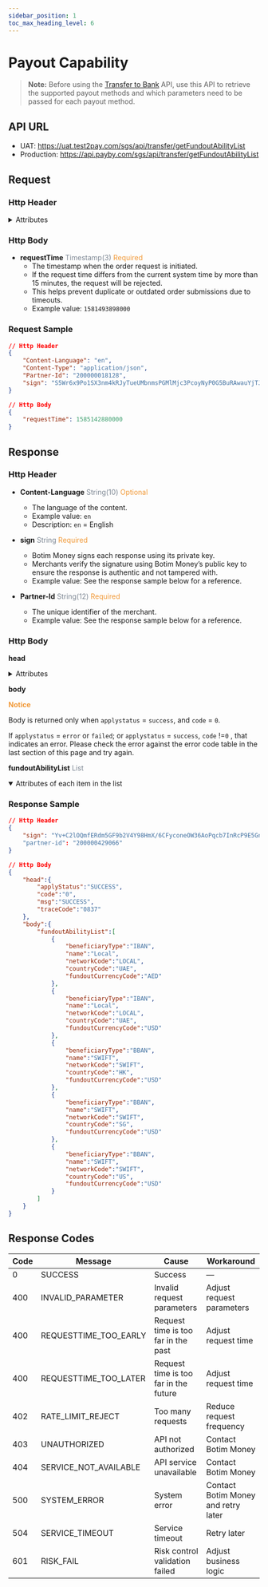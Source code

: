 ```yaml
---
sidebar_position: 1
toc_max_heading_level: 6
---
```




# Payout Capability

> **Note:** Before using the [Transfer to Bank](./transfer-to-bank.mdx) API, use this API to retrieve the supported payout methods and which parameters need to be passed for each payout method.


## API URL

- UAT: https://uat.test2pay.com/sgs/api/transfer/getFundoutAbilityList
- Production: https://api.payby.com/sgs/api/transfer/getFundoutAbilityList

## Request

### Http Header

<details>
  <summary>Attributes</summary>
  <RequestHeader/>
</details>

### Http Body

- **requestTime** <font color='#7d8793'>Timestamp(3)</font> <font color='#f19938'>Required</font>  
  - The timestamp when the order request is initiated.  
  - If the request time differs from the current system time by more than 15 minutes, the request will be rejected.  
  - This helps prevent duplicate or outdated order submissions due to timeouts.  
  - Example value: `1581493898000`

### Request Sample

```json
// Http Header
{
    "Content-Language": "en",
    "Content-Type": "application/json",
    "Partner-Id": "200000018128",
    "sign": "S5Wr6x9Po1SX3nm4kRJyTueUMbnmsPGMlMjc3PcoyNyP0G5BuRAwauYjTJLeto6Bu1+893zCGmj201mjrvcXP4v/uMzQxRav5PBMp9VuQ+3dOFGclQAwr8cFAKuBDHhGAAkw1iVpdC8ZZLGl/jRUv3PCiZh6VyOLnrK7ZIevB/TetQSzCmN1xDIQo8mpDYz7YY/jSzYBnD17ePvkr4qQOWNUh7FF2nd29lo9KOQl5tJVoqT/D+PVSlZeuGr+wxBYCAyGqbVXXSAGcwF1egF6ISLJ29jpHcX/LACXxF/uf5cdzbudwPB2X0wtRw9WnowY3RUq34sidoF4DIShXVFHAg=="
}

// Http Body
{
    "requestTime": 1585142880000
}
```
 
## Response
### Http Header

- **Content-Language** <font color='#7d8793'>String(10)</font> <font color='#f19938'>Optional</font>  
  - The language of the content.  
  - Example value: `en`  
  - Description: `en` = English  

- **sign** <font color='#7d8793'>String</font> <font color='#f19938'>Required</font>  
  - Botim Money signs each response using its private key.  
  - Merchants verify the signature using Botim Money’s public key to ensure the response is authentic and not tampered with.  
  - Example value: See the response sample below for a reference.  

- **Partner-Id** <font color='#7d8793'>String(12)</font> <font color='#f19938'>Required</font>  
  - The unique identifier of the merchant.  
  - Example value: See the response sample below for a reference.  


### Http Body

**head**

<details>
  <summary>Attributes</summary>
  <ResponseHead/>
</details>

**body**

**<font color = '#f19938'>Notice</font>**

Body is returned only when `applystatus` = `success`, and `code` = `0`.

If `applystatus` = `error` or `failed`; or `applystatus` = `success`, `code` !=`0` , that indicates an error. Please check the error against the error code table in the last section of this page and try again.

**fundoutAbilityList** <font color = ' #7d8793'>List</font>

<details open={true}>
<summary>Attributes of each item in the list</summary>
<FundoutAbilityList/>
</details>

### Response Sample

```json
// Http Header
{
    "sign": "Yv+C2lOQmfERdm5GF9b2V4Y98HmX/6CFyconeOW36AoPqcb7InRcP9E5GnvJLfMoCScuNP4FBdJ5tJpL0A7yPHUMfxARi05jFRSMG97JJazDbWTbRkNM1ZupmTubhUvxvRCgvJp1k0c5yrHph+F+++W5eYho92xnkNgd62BS27i0iDRGzGSmsaPpK7MFcdlvnbbnmDZZJ0LH6RhYiJLYKl+znllQx3jNfCRjV28o22FZ35Q43mZTsS4uAZWbZ/KfaqWoV3sN62Cjj8DSg3mD6GCGWSVbxLq58DUxAq+6GwJ7Gj0Dc9nMXP3gnFW7dodQ9AjL2iHnH6Zh1Pw2D5/ung=="
    "partner-id": "200000429066"
}

// Http Body
{
    "head":{
        "applyStatus":"SUCCESS",
        "code":"0",
        "msg":"SUCCESS",
        "traceCode":"0837"
    },
    "body":{
        "fundoutAbilityList":[
            {
                "beneficiaryType":"IBAN",
                "name":"Local",
                "networkCode":"LOCAL",
                "countryCode":"UAE",
                "fundoutCurrencyCode":"AED"
            },
            {
                "beneficiaryType":"IBAN",
                "name":"Local",
                "networkCode":"LOCAL",
                "countryCode":"UAE",
                "fundoutCurrencyCode":"USD"
            },
            {
                "beneficiaryType":"BBAN",
                "name":"SWIFT",
                "networkCode":"SWIFT",
                "countryCode":"HK",
                "fundoutCurrencyCode":"USD"
            },
            {
                "beneficiaryType":"BBAN",
                "name":"SWIFT",
                "networkCode":"SWIFT",
                "countryCode":"SG",
                "fundoutCurrencyCode":"USD"
            },
            {
                "beneficiaryType":"BBAN",
                "name":"SWIFT",
                "networkCode":"SWIFT",
                "countryCode":"US",
                "fundoutCurrencyCode":"USD"
            }
        ]
    }
}
```

## Response Codes

| **Code** | **Message**              | **Cause**                                 | **Workaround**                   |
|----------|--------------------------|-------------------------------------------|----------------------------------|
| 0        | SUCCESS                  | Success                                   | —                                |
| 400      | INVALID_PARAMETER        | Invalid request parameters                | Adjust request parameters        |
| 400      | REQUESTTIME_TOO_EARLY    | Request time is too far in the past       | Adjust request time              |
| 400      | REQUESTTIME_TOO_LATER    | Request time is too far in the future     | Adjust request time              |
| 402      | RATE_LIMIT_REJECT        | Too many requests                         | Reduce request frequency         |
| 403      | UNAUTHORIZED             | API not authorized                        | Contact Botim Money                    |
| 404      | SERVICE_NOT_AVAILABLE    | API service unavailable                   | Contact Botim Money                    |
| 500      | SYSTEM_ERROR             | System error                              | Contact Botim Money and retry later    |
| 504      | SERVICE_TIMEOUT          | Service timeout                           | Retry later                      |
| 601      | RISK_FAIL                | Risk control validation failed            | Adjust business logic            |
